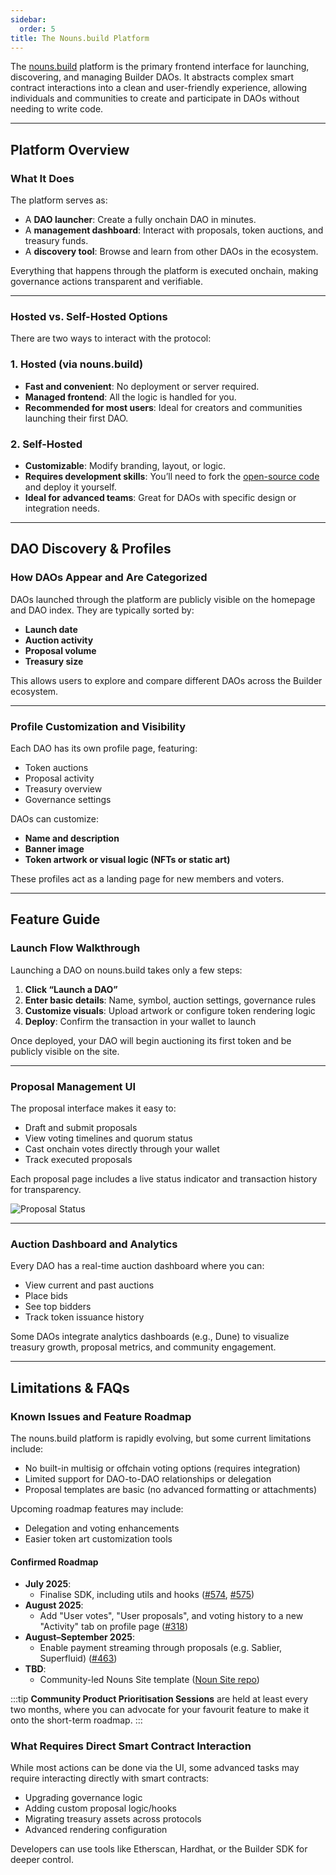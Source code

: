 ```yaml
---
sidebar:
  order: 5
title: The Nouns.build Platform
---
```


The [nouns.build](http://nouns.build/) platform is the primary frontend interface for launching, discovering, and managing Builder DAOs. It abstracts complex smart contract interactions into a clean and user-friendly experience, allowing individuals and communities to create and participate in DAOs without needing to write code.

---

## Platform Overview

### What It Does

The platform serves as:

- A **DAO launcher**: Create a fully onchain DAO in minutes.
- A **management dashboard**: Interact with proposals, token auctions, and treasury funds.
- A **discovery tool**: Browse and learn from other DAOs in the ecosystem.

Everything that happens through the platform is executed onchain, making governance actions transparent and verifiable.

---

### Hosted vs. Self-Hosted Options

There are two ways to interact with the protocol:

### 1. **Hosted (via nouns.build)**

- **Fast and convenient**: No deployment or server required.
- **Managed frontend**: All the logic is handled for you.
- **Recommended for most users**: Ideal for creators and communities launching their first DAO.

### 2. **Self-Hosted**

- **Customizable**: Modify branding, layout, or logic.
- **Requires development skills**: You’ll need to fork the [open-source code](https://github.com/nounsDAO/nouns-builder) and deploy it yourself.
- **Ideal for advanced teams**: Great for DAOs with specific design or integration needs.

---

## DAO Discovery & Profiles

### How DAOs Appear and Are Categorized

DAOs launched through the platform are publicly visible on the homepage and DAO index. They are typically sorted by:

- **Launch date**
- **Auction activity**
- **Proposal volume**
- **Treasury size**

This allows users to explore and compare different DAOs across the Builder ecosystem.

---

### Profile Customization and Visibility

Each DAO has its own profile page, featuring:

- Token auctions
- Proposal activity
- Treasury overview
- Governance settings

DAOs can customize:

- **Name and description**
- **Banner image**
- **Token artwork or visual logic (NFTs or static art)**

These profiles act as a landing page for new members and voters.

---

## Feature Guide

### Launch Flow Walkthrough

Launching a DAO on nouns.build takes only a few steps:

1. **Click “Launch a DAO”**
2. **Enter basic details**: Name, symbol, auction settings, governance rules
3. **Customize visuals**: Upload artwork or configure token rendering logic
4. **Deploy**: Confirm the transaction in your wallet to launch

Once deployed, your DAO will begin auctioning its first token and be publicly visible on the site.


---

### Proposal Management UI

The proposal interface makes it easy to:

- Draft and submit proposals
- View voting timelines and quorum status
- Cast onchain votes directly through your wallet
- Track executed proposals

Each proposal page includes a live status indicator and transaction history for transparency.

![Proposal Status](./public/onboarding/knowledge_baseOnboarding/proposal-status.png)

---

### Auction Dashboard and Analytics

Every DAO has a real-time auction dashboard where you can:

- View current and past auctions
- Place bids
- See top bidders
- Track token issuance history

Some DAOs integrate analytics dashboards (e.g., Dune) to visualize treasury growth, proposal metrics, and community engagement.

---

## Limitations & FAQs

### Known Issues and Feature Roadmap

The nouns.build platform is rapidly evolving, but some current limitations include:

- No built-in multisig or offchain voting options (requires integration)
- Limited support for DAO-to-DAO relationships or delegation
- Proposal templates are basic (no advanced formatting or attachments)

Upcoming roadmap features may include:

- Delegation and voting enhancements
- Easier token art customization tools

#### Confirmed Roadmap

- **July 2025**:
  - Finalise SDK, including utils and hooks ([#574](https://github.com/BuilderOSS/nouns-builder/issues/574), [#575](https://github.com/BuilderOSS/nouns-builder/issues/575))
- **August 2025**:
  - Add "User votes", "User proposals", and voting history to a new "Activity" tab on profile page ([#318](https://github.com/BuilderOSS/nouns-builder/issues/318))
- **August–September 2025**:
  - Enable payment streaming through proposals (e.g. Sablier, Superfluid) ([#463](https://github.com/BuilderOSS/nouns-builder/issues/463))
- **TBD**:
  - Community-led Nouns Site template ([Noun Site repo](https://github.com/BuilderOSS/noun-site))

:::tip
**Community Product Prioritisation Sessions** are held at least every two months, where you can advocate for your favourit feature to make it onto the short-term roadmap.
:::

### What Requires Direct Smart Contract Interaction

While most actions can be done via the UI, some advanced tasks may require interacting directly with smart contracts:

- Upgrading governance logic
- Adding custom proposal logic/hooks
- Migrating treasury assets across protocols
- Advanced rendering configuration

Developers can use tools like Etherscan, Hardhat, or the Builder SDK for deeper control.

